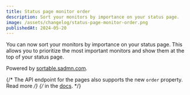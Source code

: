 ```yaml
---
title: Status page monitor order
description: Sort your monitors by importance on your status page.
image: /assets/changelog/status-page-monitor-order.png
publishedAt: 2024-05-20
---
```


You can now sort your monitors by importance on your status page. This allows
you to prioritize the most important monitors and show them at the top of your
status page.

Powered by [sortable.sadmn.com](https://sortable.sadmn.com).

{/* The API endpoint for the pages also supports the new `order` property. Read more */}
{/* in the [docs](https://docs.openstatus.dev/api-reference/page/post-page). */}
